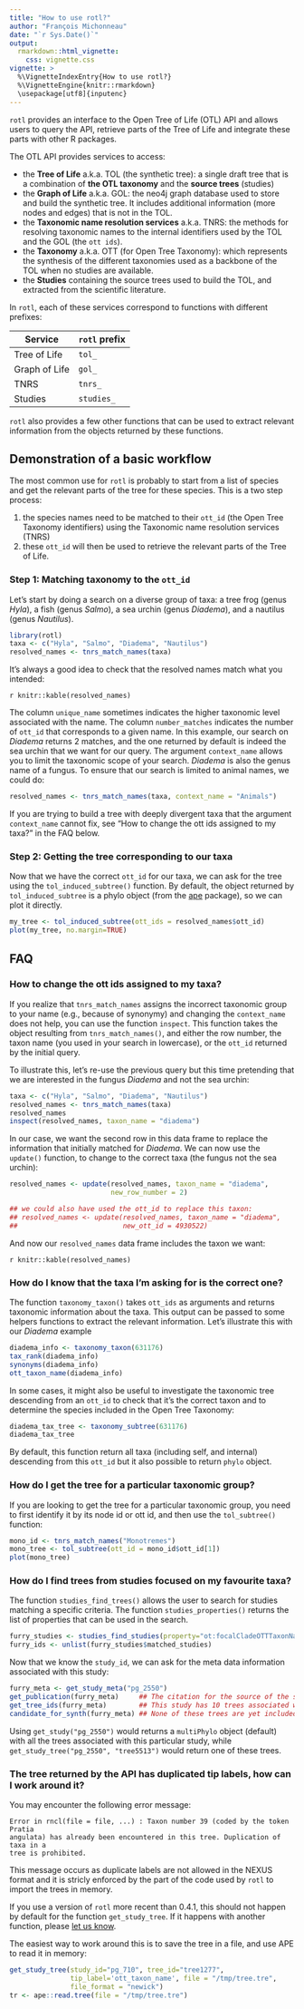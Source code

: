 ```yaml
---
title: "How to use rotl?"
author: "François Michonneau"
date: "`r Sys.Date()`"
output:
  rmarkdown::html_vignette:
    css: vignette.css
vignette: >
  %\VignetteIndexEntry{How to use rotl?}
  %\VignetteEngine{knitr::rmarkdown}
  \usepackage[utf8]{inputenc}
---
```


`rotl` provides an interface to the Open Tree of Life (OTL) API and allows users
to query the API, retrieve parts of the Tree of Life and integrate these parts
with other R packages.

The OTL API provides services to access:

* the **Tree of Life** a.k.a. TOL (the synthetic tree): a single draft tree that is
a combination of **the OTL taxonomy** and the **source trees** (studies)
* the **Graph of Life** a.k.a. GOL: the neo4j graph database used to store and
build the synthetic tree. It includes additional information (more nodes and
edges) that is not in the TOL.
* the **Taxonomic name resolution services** a.k.a. TNRS: the methods for
  resolving taxonomic names to the internal identifiers used by the TOL and the
  GOL (the `ott ids`).
* the **Taxonomy** a.k.a. OTT (for Open Tree Taxonomy): which represents the
  synthesis of the different taxonomies used as a backbone of the TOL when no
  studies are available.
* the **Studies** containing the source trees used to build the TOL, and
extracted from the scientific literature.

In `rotl`, each of these services correspond to functions with different
prefixes:

| Service       | `rotl` prefix |
|---------------|---------------|
| Tree of Life  | `tol_`        |
| Graph of Life | `gol_`        |
| TNRS          | `tnrs_`       |
| Studies       | `studies_`    |

`rotl` also provides a few other functions that can be used to extract relevant
information from the objects returned by these functions.


## Demonstration of a basic workflow

The most common use for `rotl` is probably to start from a list of species and
get the relevant parts of the tree for these species. This is a two step
process:

1. the species names need to be matched to their `ott_id` (the Open Tree
Taxonomy identifiers) using the Taxonomic name resolution services (TNRS)
1. these `ott_id` will then be used to retrieve the relevant parts of the Tree
of Life.

### Step 1: Matching taxonomy to the `ott_id`

Let's start by doing a search on a diverse group of taxa: a tree frog (genus
_Hyla_), a fish (genus _Salmo_), a sea urchin (genus _Diadema_), and a nautilus
(genus _Nautilus_).

```r
library(rotl)
taxa <- c("Hyla", "Salmo", "Diadema", "Nautilus")
resolved_names <- tnrs_match_names(taxa)
```

It's always a good idea to check that the resolved names match what you
intended:

`r knitr::kable(resolved_names)`

The column `unique_name` sometimes indicates the higher taxonomic level
associated with the name. The column `number_matches` indicates the number of
`ott_id` that corresponds to a given name. In this example, our search on
_Diadema_ returns 2 matches, and the one returned by default is indeed the sea
urchin that we want for our query. The argument `context_name` allows you to
limit the taxonomic scope of your search. _Diadema_ is also the genus name of a
fungus. To ensure that our search is limited to animal names, we could do:

```r
resolved_names <- tnrs_match_names(taxa, context_name = "Animals")
```

If you are trying to build a tree with deeply divergent taxa that the argument
`context_name` cannot fix, see "How to change the ott ids assigned to my taxa?"
in the FAQ below.


### Step 2: Getting the tree corresponding to our taxa

Now that we have the correct `ott_id` for our taxa, we can ask for the tree
using the `tol_induced_subtree()` function. By default, the object returned by
`tol_induced_subtree` is a phylo object (from the
[ape](http://cran.r-project.org/package=ape) package), so we can plot it
directly.

```r
my_tree <- tol_induced_subtree(ott_ids = resolved_names$ott_id)
plot(my_tree, no.margin=TRUE)
```


## FAQ

### How to change the ott ids assigned to my taxa?

If you realize that `tnrs_match_names` assigns the incorrect taxonomic group to
your name (e.g., because of synonymy) and changing the `context_name` does not
help, you can use the function `inspect`. This function takes the object
resulting from `tnrs_match_names()`, and either the row number, the taxon name
(you used in your search in lowercase), or the `ott_id` returned by the initial
query.

To illustrate this, let's re-use the previous query but this time pretending that
we are interested in the fungus _Diadema_ and not the sea urchin:

```r
taxa <- c("Hyla", "Salmo", "Diadema", "Nautilus")
resolved_names <- tnrs_match_names(taxa)
resolved_names
inspect(resolved_names, taxon_name = "diadema")
```

In our case, we want the second row in this data frame to replace the
information that initially matched for _Diadema_. We can now use the `update()`
function, to change to the correct taxa (the fungus not the sea urchin):

```r
resolved_names <- update(resolved_names, taxon_name = "diadema",
                         new_row_number = 2)

## we could also have used the ott_id to replace this taxon:
## resolved_names <- update(resolved_names, taxon_name = "diadema",
##                          new_ott_id = 4930522)
```

And now our `resolved_names` data frame includes the taxon we want:

`r knitr::kable(resolved_names)`

### How do I know that the taxa I'm asking for is the correct one?

The function `taxonomy_taxon()` takes `ott_ids` as arguments and returns
taxonomic information about the taxa. This output can be passed to some helpers
functions to extract the relevant information. Let's illustrate this with our
_Diadema_ example

```r
diadema_info <- taxonomy_taxon(631176)
tax_rank(diadema_info)
synonyms(diadema_info)
ott_taxon_name(diadema_info)
```

In some cases, it might also be useful to investigate the taxonomic tree
descending from an `ott_id` to check that it's the correct taxon and to
determine the species included in the Open Tree Taxonomy:

```r
diadema_tax_tree <- taxonomy_subtree(631176)
diadema_tax_tree
```

By default, this function return all taxa (including self, and internal)
descending from this `ott_id` but it also possible to return `phylo` object.

### How do I get the tree for a particular taxonomic group?

If you are looking to get the tree for a particular taxonomic group, you need to
first identify it by its node id or ott id, and then use the `tol_subtree()`
function:

```r
mono_id <- tnrs_match_names("Monotremes")
mono_tree <- tol_subtree(ott_id = mono_id$ott_id[1])
plot(mono_tree)
```


### How do I find trees from studies focused on my favourite taxa?

The function `studies_find_trees()` allows the user to search for studies
matching a specific criteria. The function `studies_properties()` returns the
list of properties that can be used in the search.

```r
furry_studies <- studies_find_studies(property="ot:focalCladeOTTTaxonName", value="Mammalia")
furry_ids <- unlist(furry_studies$matched_studies)
```

Now that we know the `study_id`, we can ask for the meta data information
associated with this study:

```r
furry_meta <- get_study_meta("pg_2550")
get_publication(furry_meta)     ## The citation for the source of the study
get_tree_ids(furry_meta)        ## This study has 10 trees associated with it
candidate_for_synth(furry_meta) ## None of these trees are yet included in the OTL
```

Using `get_study("pg_2550")` would returns a `multiPhylo` object (default) with
all the trees associated with this particular study, while
`get_study_tree("pg_2550", "tree5513")` would return one of these trees.

### The tree returned by the API has duplicated tip labels, how can I work around it?

You may encounter the following error message:

```
Error in rncl(file = file, ...) : Taxon number 39 (coded by the token Pratia
angulata) has already been encountered in this tree. Duplication of taxa in a
tree is prohibited.
```

This message occurs as duplicate labels are not allowed in the NEXUS format and
it is stricly enforced by the part of the code used by `rotl` to import the
trees in memory.

If you use a version of `rotl` more recent than 0.4.1, this should not happen by
default for the function `get_study_tree`. If it happens with another function,
please [let us know](https://github.com/ropensci/rotl/issues).

The easiest way to work around this is to save the tree in a file, and use APE
to read it in memory:

```r
get_study_tree(study_id="pg_710", tree_id="tree1277",
               tip_label='ott_taxon_name', file = "/tmp/tree.tre",
               file_format = "newick")
tr <- ape::read.tree(file = "/tmp/tree.tre")
```
